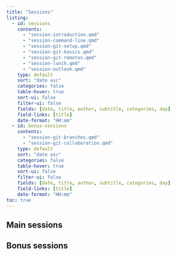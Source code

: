 ```yaml
---
title: "Sessions"
listing:
  - id: sessions
    contents:
      - "session-introduction.qmd"
      - "session-command-line.qmd"
      - "session-git-setup.qmd"
      - "session-git-basics.qmd"
      - "session-git-remotes.qmd"
      - "session-lunch.qmd"
      - "session-outlook.qmd"
    type: default
    sort: "date asc"
    categories: false
    table-hover: true
    sort-ui: false
    filter-ui: false
    fields: [date, title, author, subtitle, categories, day]
    field-links: [title]
    date-format: "HH:mm"
  - id: bonus-sessions
    contents:
      - "session-git-branches.qmd"
      - "session-git-collaboration.qmd"
    type: default
    sort: "date asc"
    categories: false
    table-hover: true
    sort-ui: false
    filter-ui: false
    fields: [date, title, author, subtitle, categories, day]
    field-links: [title]
    date-format: "HH:mm"
toc: true
---
```


## Main sessions

::: {#sessions}
:::

## Bonus sessions

::: {#bonus-sessions}
:::
